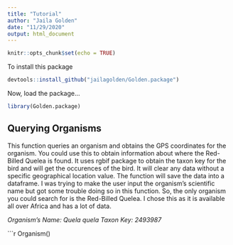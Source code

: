 ```yaml
---
title: "Tutorial"
author: "Jaila Golden"
date: "11/29/2020"
output: html_document
---
```


```r
knitr::opts_chunk$set(echo = TRUE)
```

To install this package

```r
devtools::install_github("jailagolden/Golden.package")
```

Now, load the package...

```r
library(Golden.package)
```


## Querying Organisms 

This function queries an organism and obtains the GPS coordinates for the organism. 
You could use this to obtain information about where the Red-Billed Quelea is found. 
It uses rgbif package to obtain the taxon key for the bird and will get the occurences of the bird. It will clear any data without a specific geographical location value. The function will save the data into a dataframe. 
I was trying to make the user input the organism's scientific name but got some trouble doing so in this function. So, the only organism you could search for is the Red-Billed Quelea. I chose this as it is available all over Africa and has a lot of data.

_Organism's Name: Quela quela_
_Taxon Key: 2493987_

```r
Organism()

